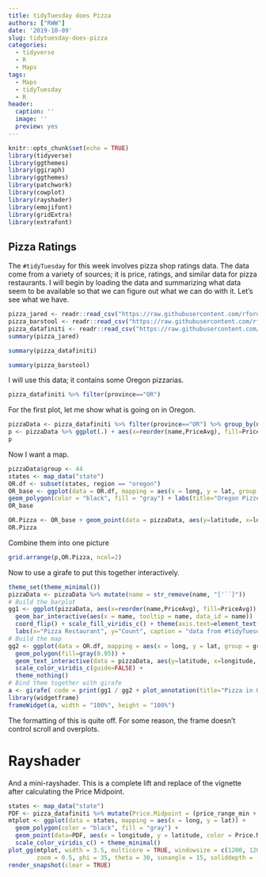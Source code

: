 ```yaml
---
title: tidyTuesday does Pizza
authors: ["RWW"]
date: '2019-10-09'
slug: tidytuesday-does-pizza
categories:
  - tidyverse
  - R
  - Maps
tags:
  - Maps
  - tidyTuesday
  - R
header:
  caption: ''
  image: ''
  preview: yes
---
```


```r
knitr::opts_chunk$set(echo = TRUE)
library(tidyverse)
library(ggthemes)
library(ggiraph)
library(ggthemes)
library(patchwork)
library(cowplot)
library(rayshader)
library(emojifont)
library(gridExtra)
library(extrafont)
```

## Pizza Ratings

The `#tidyTuesday` for this week involves pizza shop ratings data.  The data come from a variety of sources; it is price, ratings, and similar data for pizza restaurants.  I will begin by loading the data and summarizing what data seem to be available so that we can figure out what we can do with it.  Let's see what we have.

```r
pizza_jared <- readr::read_csv("https://raw.githubusercontent.com/rfordatascience/tidytuesday/master/data/2019/2019-10-01/pizza_jared.csv")
pizza_barstool <- readr::read_csv("https://raw.githubusercontent.com/rfordatascience/tidytuesday/master/data/2019/2019-10-01/pizza_barstool.csv")
pizza_datafiniti <- readr::read_csv("https://raw.githubusercontent.com/rfordatascience/tidytuesday/master/data/2019/2019-10-01/pizza_datafiniti.csv")
summary(pizza_jared)
```

```r
summary(pizza_datafiniti)
```

```r
summary(pizza_barstool)
```

I will use this data; it contains some Oregon pizzarias.

```r
pizza_datafiniti %>% filter(province=="OR")
```

For the first plot, let me show what is going on in Oregon.

```r
pizzaData <- pizza_datafiniti %>% filter(province=="OR") %>% group_by(name) %>% mutate(Tcount = n(), PriceAvg = mean(price_range_max - price_range_min)) %>% ungroup()
p <- pizzaData %>% ggplot(.) + aes(x=reorder(name,PriceAvg), fill=PriceAvg) + geom_bar() + coord_flip() + labs(x="Pizza Restaurant", y="Count", title="Oregon Pizzerias", caption = "data from #tidyTuesday; sorted by Average Price")
p
```

Now I want a map.

```r
pizzaData$group <- 44
states <- map_data("state")
OR.df <- subset(states, region == "oregon")
OR_base <- ggplot(data = OR.df, mapping = aes(x = long, y = lat, group = group)) +
geom_polygon(color = "black", fill = "gray") + labs(title="Oregon Pizzerias")
OR_base
```

```r
OR.Pizza <- OR_base + geom_point(data = pizzaData, aes(y=latitude, x=longitude, group=group), color = "red")
OR.Pizza
```

Combine them into one picture

```r
grid.arrange(p,OR.Pizza, ncol=2)
```

Now to use a girafe to put this together interactively.

```r
theme_set(theme_minimal())
pizzaData <- pizzaData %>% mutate(name = str_remove(name, "['``]"))
# Build the barplot
gg1 <- ggplot(pizzaData, aes(x=reorder(name,PriceAvg), fill=PriceAvg)) +
  geom_bar_interactive(aes(x = name, tooltip = name, data_id = name))  + 
  coord_flip() + scale_fill_viridis_c() + theme(axis.text=element_text(size=8)) +
  labs(x="Pizza Restaurant", y="Count", caption = "data from #tidyTuesday", sub="sorted by Average Price") 
# Build the map
gg2 <- ggplot(data = OR.df, mapping = aes(x = long, y = lat, group = group)) +
  geom_polygon(fill=gray(0.95)) + 
  geom_text_interactive(data = pizzaData, aes(y=latitude, x=longitude, label=emoji('pizza'), tooltip = name, data_id = name), family='EmojiOne', size=2, color="orange") + 
  scale_color_viridis_c(guide=FALSE) +
  theme_nothing()
# Bind them together with girafe
a <- girafe( code = print(gg1 / gg2 + plot_annotation(title="Pizza in Oregon")))
library(widgetframe)
frameWidget(a, width = "100%", height = "100%")
```


The formatting of this is quite off.  For some reason, the frame doesn't control scroll and overplots.


# Rayshader

And a mini-rayshader.  This is a complete lift and replace of the vignette after calculating the Price Midpoint.

```r
states <- map_data("state")
PDF <- pizza_datafiniti %>% mutate(Price.Midpoint = (price_range_min + price_range_max / 2))
mtplot <- ggplot(data = states, mapping = aes(x = long, y = lat)) +
  geom_polygon(color = "black", fill = "gray") + 
  geom_point(data=PDF, aes(x = longitude, y = latitude, color = Price.Midpoint)) + 
  scale_color_viridis_c() + theme_minimal()
plot_gg(mtplot, width = 3.5, multicore = TRUE, windowsize = c(1200, 1200), 
        zoom = 0.5, phi = 35, theta = 30, sunangle = 15, soliddepth = -20)
render_snapshot(clear = TRUE)
```

